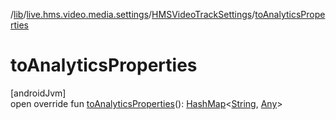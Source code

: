 /[lib](/api-reference/android/v2/home/content)/[live.hms.video.media.settings](../index)/[HMSVideoTrackSettings](index)/[toAnalyticsProperties](to-analytics-properties)

# toAnalyticsProperties

[androidJvm]\
open override fun [toAnalyticsProperties](to-analytics-properties)(): [HashMap](https://kotlinlang.org/api/latest/jvm/stdlib/kotlin.collections/-hash-map/index.html)<[String](https://kotlinlang.org/api/latest/jvm/stdlib/kotlin/-string/index.html), [Any](https://kotlinlang.org/api/latest/jvm/stdlib/kotlin/-any/index.html)>
